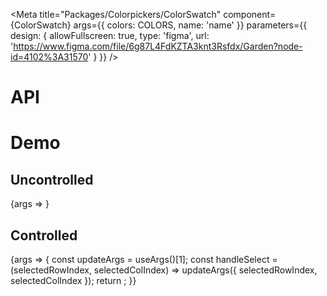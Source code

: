 
<Meta
  title="Packages/Colorpickers/ColorSwatch"
  component={ColorSwatch}
  args={{ colors: COLORS, name: 'name' }}
  parameters={{
    design: {
      allowFullscreen: true,
      type: 'figma',
      url: 'https://www.figma.com/file/6g87L4FdKZTA3knt3Rsfdx/Garden?node-id=4102%3A31570'
    }
  }}
/>

# API

<ArgsTable />

# Demo

## Uncontrolled

<Canvas>
  <Story
    name="Uncontrolled"
    argTypes={{
      selectedColIndex: { control: false },
      selectedRowIndex: { control: false }
    }}
  >
    {args => <ColorSwatch {...args} />}
  </Story>
</Canvas>

## Controlled

<Canvas>
  <Story
    name="Controlled"
    args={{ selectedRowIndex: 0, selectedColIndex: 5 }}
    argTypes={{
      defaultSelectedColIndex: { control: false },
      defaultSelectedRowIndex: { control: false },
      selectedColIndex: { control: { type: 'number' } },
      selectedRowIndex: { control: { type: 'number' } }
    }}
  >
    {args => {
      const updateArgs = useArgs()[1];
      const handleSelect = (selectedRowIndex, selectedColIndex) =>
        updateArgs({ selectedRowIndex, selectedColIndex });
      return <ColorSwatch {...args} onSelect={handleSelect} />;
    }}
  </Story>
</Canvas>
